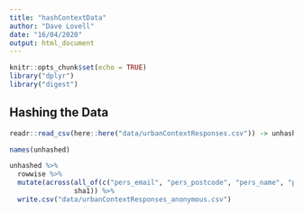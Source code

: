 ```yaml
---
title: "hashContextData"
author: "Dave Lovell"
date: "16/04/2020"
output: html_document
---
```


```r
knitr::opts_chunk$set(echo = TRUE)
library("dplyr")
library("digest")
```

## Hashing the Data

```r
readr::read_csv(here::here("data/urbanContextResponses.csv")) -> unhashed

names(unhashed)

unhashed %>% 
  rowwise %>% 
  mutate(across(all_of(c("pers_email", "pers_postcode", "pers_name", "pers_phone")), 
                sha1)) %>% 
  write.csv("data/urbanContextResponses_anonymous.csv")
```
